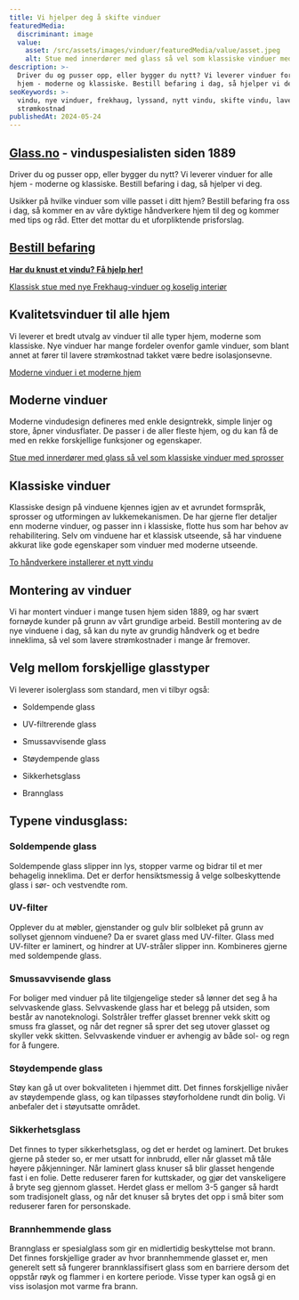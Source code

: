 ```yaml
---
title: Vi hjelper deg å skifte vinduer
featuredMedia:
  discriminant: image
  value:
    asset: /src/assets/images/vinduer/featuredMedia/value/asset.jpeg
    alt: Stue med innerdører med glass så vel som klassiske vinduer med sprosser
description: >-
  Driver du og pusser opp, eller bygger du nytt? Vi leverer vinduer for alle
  hjem - moderne og klassiske. Bestill befaring i dag, så hjelper vi deg.
seoKeywords: >-
  vindu, nye vinduer, frekhaug, lyssand, nytt vindu, skifte vindu, lavere
  strømkostnad
publishedAt: 2024-05-24
---
```


## [Glass.no](http://Glass.no) - vinduspesialisten siden 1889

Driver du og pusser opp, eller bygger du nytt? Vi leverer vinduer for alle hjem - moderne og klassiske. Bestill befaring i dag, så hjelper vi deg.

Usikker på hvilke vinduer som ville passet i ditt hjem? Bestill befaring fra oss i dag, så kommer en av våre dyktige håndverkere hjem til deg og kommer med tips og råd. Etter det mottar du et uforpliktende prisforslag.

## [Bestill befaring](https://www.glass.no/kontakt)

[**Har du knust et vindu? Få hjelp her!**](/odelagt-vindusglass)

[Klassisk stue med nye Frekhaug-vinduer og koselig interiør](https://cdn.sanity.io/images/csbn9wp4/transformed-data/21ccd8cfaed7e16e0f39c0149b4108c45525dfad-3827x2552.jpg)

## Kvalitetsvinduer til alle hjem

Vi leverer et bredt utvalg av vinduer til alle typer hjem, moderne som klassiske. Nye vinduer har mange fordeler ovenfor gamle vinduer, som blant annet at fører til lavere strømkostnad takket være bedre isolasjonsevne.

[Moderne vinduer i et moderne hjem](https://cdn.sanity.io/images/csbn9wp4/transformed-data/dd1e60826451e1814f1db63f195a2276e8fc2755-1500x2250.jpg)

## Moderne vinduer

Moderne vindudesign defineres med enkle designtrekk, simple linjer og store, åpner vindusflater. De passer i de aller fleste hjem, og du kan få de med en rekke forskjellige funksjoner og egenskaper.

[Stue med innerdører med glass så vel som klassiske vinduer med sprosser](https://cdn.sanity.io/images/csbn9wp4/transformed-data/b2e1b4eb47098d64ae5798e79466e39b77d02af9-3827x2552.jpg)

## Klassiske vinduer

Klassiske design på vinduene kjennes igjen av et avrundet formspråk, sprosser og utformingen av lukkemekanismen. De har gjerne fler detaljer enn moderne vinduer, og passer inn i klassiske, flotte hus som har behov av rehabilitering. Selv om vinduene har et klassisk utseende, så har vinduene akkurat like gode egenskaper som vinduer med moderne utseende.

[To håndverkere installerer et nytt vindu](https://cdn.sanity.io/images/csbn9wp4/transformed-data/1db020400af126626165a5cc7401e069077078dd-7300x4872.jpg)

## Montering av vinduer

Vi har montert vinduer i mange tusen hjem siden 1889, og har svært fornøyde kunder på grunn av vårt grundige arbeid. Bestill montering av de nye vinduene i dag, så kan du nyte av grundig håndverk og et bedre inneklima, så vel som lavere strømkostnader i mange år fremover.

## Velg mellom forskjellige glasstyper

Vi leverer isolerglass som standard, men vi tilbyr også:

- Soldempende glass

- UV-filtrerende glass

- Smussavvisende glass

- Støydempende glass

- Sikkerhetsglass

- Brannglass

## Typene vindusglass:

### Soldempende glass

Soldempende glass slipper inn lys, stopper varme og bidrar til et mer behagelig inneklima. Det er derfor hensiktsmessig å velge solbeskyttende glass i sør- och vestvendte rom.

### UV-filter

Opplever du at møbler, gjenstander og gulv blir solbleket på grunn av sollyset gjennom vinduene? Da er svaret glass med UV-filter. Glass med UV-filter er laminert, og hindrer at UV-stråler slipper inn. Kombineres gjerne med soldempende glass.

### Smussavvisende glass

For boliger med vinduer på lite tilgjengelige steder så lønner det seg å ha selvvaskende glass. Selvvaskende glass har et belegg på utsiden, som består av nanoteknologi. Solstråler treffer glasset brenner vekk skitt og smuss fra glasset, og når det regner så sprer det seg utover glasset og skyller vekk skitten. Selvvaskende vinduer er avhengig av både sol- og regn for å fungere.

### Støydempende glass

Støy kan gå ut over bokvaliteten i hjemmet ditt. Det finnes forskjellige nivåer av støydempende glass, og kan tilpasses støyforholdene rundt din bolig. Vi anbefaler det i støyutsatte området.

### Sikkerhetsglass

Det finnes to typer sikkerhetsglass, og det er herdet og laminert. Det brukes gjerne på steder so, er mer utsatt for innbrudd, eller når glasset må tåle høyere påkjenninger. Når laminert glass knuser så blir glasset hengende fast i en folie. Dette reduserer faren for kuttskader, og gjør det vanskeligere å bryte seg gjennom glasset. Herdet glass er mellom 3-5 ganger så hardt som tradisjonelt glass, og når det knuser så brytes det opp i små biter som reduserer faren for personskade.

### Brannhemmende glass

Brannglass er spesialglass som gir en midlertidig beskyttelse mot brann. Det finnes forskjellige grader av hvor brannhemmende glasset er, men generelt sett så fungerer brannklassifisert glass som en barriere dersom det oppstår røyk og flammer i en kortere periode. Visse typer kan også gi en viss isolasjon mot varme fra brann.
